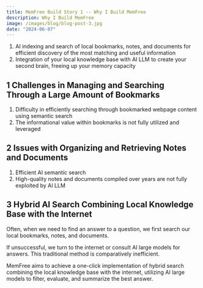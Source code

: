 ```yaml
---
title: MemFree Build Story 1 -- Why I Build MemFree
description: Why I Build MemFree
image: /images/blog/blog-post-3.jpg
date: "2024-06-07"
---
```


1. AI indexing and search of local bookmarks, notes, and documents for efficient discovery of the most matching and useful information
2. Integration of your local knowledge base with AI LLM to create your second brain, freeing up your memory capacity

## 1 Challenges in Managing and Searching Through a Large Amount of Bookmarks

1. Difficulty in efficiently searching through bookmarked webpage content using semantic search
2. The informational value within bookmarks is not fully utilized and leveraged

## 2 Issues with Organizing and Retrieving Notes and Documents

1. Efficient AI semantic search
2. High-quality notes and documents compiled over years are not fully exploited by AI LLM

## 3 Hybrid AI Search Combining Local Knowledge Base with the Internet

Often, when we need to find an answer to a question, we first search our local bookmarks, notes, and documents. 

If unsuccessful, we turn to the internet or consult AI large models for answers. This traditional method is comparatively inefficient. 

MemFree aims to achieve a one-click implementation of hybrid search combining the local knowledge base with the internet, utilizing AI large models to filter, evaluate, and summarize the best answer.
